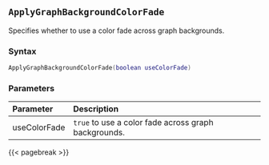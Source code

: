 ## `ApplyGraphBackgroundColorFade` {#standard-applygraphbackgroundcolorfade}

Specifies whether to use a color fade across graph backgrounds.

### Syntax {-}

``` .lua
ApplyGraphBackgroundColorFade(boolean useColorFade)
```

### Parameters {-}

**Parameter** | **Description**
| :-- | :-- |
useColorFade | `true` to use a color fade across graph backgrounds.

{{< pagebreak >}}